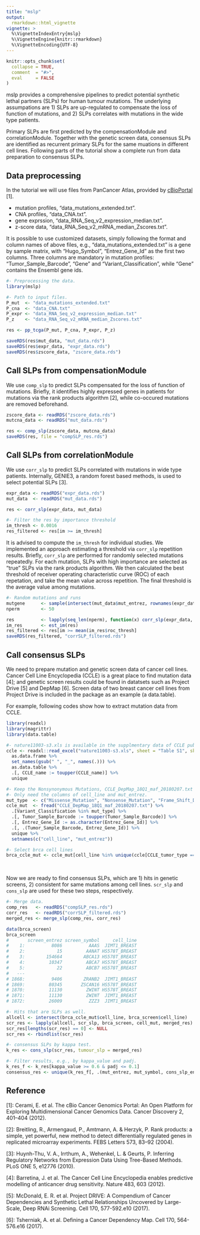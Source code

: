 ```yaml
---
title: "mslp"
output:
  rmarkdown::html_vignette
vignette: >
  %\VignetteIndexEntry{mslp}
  %\VignetteEngine{knitr::rmarkdown}
  %\VignetteEncoding{UTF-8}
---
```


```r
knitr::opts_chunk$set(
  collapse = TRUE,
  comment  = "#>",
  eval     = FALSE
)
```

mslp provides a comprehensive pipelines to predict potential synthetic lethal partners (SLPs) for human tumour mutations.
The underlying assumpations are 1) SLPs are up-regulated to compensate the loss of function of mutations,
and 2) SLPs correlates with mutations in the wide type patients.

Primary SLPs are first predicted by the compensationModule and correlationModule. Together with the genetic screen data,
consensus SLPs are identified as recurrent primary SLPs for the same muations in different cell lines.
Following parts of the tutorial show a complete run from data preparation to consensus SLPs.

## Data preprocessing
In the tutorial we will use files from PanCancer Atlas, provided by [cBioPortal](https://www.cbioportal.org/) [1].

- mutation profiles, "data_mutations_extended.txt".
- CNA profiles, "data_CNA.txt".
- gene exprssion, "data_RNA_Seq_v2_expression_median.txt".
- z-score data, "data_RNA_Seq_v2_mRNA_median_Zscores.txt".


It is possible to use customized datasets, simply following the
format and column names of above files, e.g., "data_mutations_extended.txt" is a gene by sample matrix, with "Hugo_Symbol", "Entrez_Gene_Id" as
the first two columns. Three columns are mandatory in mutation profiles: "Tumor_Sample_Barcode", "Gene" and "Variant_Classification",
while "Gene" contains the Ensembl gene ids.

```r
#- Preprocessing the data.
library(mslp)

#- Path to input files.
P_mut  <- "data_mutations_extended.txt"
P_cna  <- "data_CNA.txt"
P_expr <- "data_RNA_Seq_v2_expression_median.txt"
P_z    <- "data_RNA_Seq_v2_mRNA_median_Zscores.txt"

res <- pp_tcga(P_mut, P_cna, P_expr, P_z)

saveRDS(res$mut_data, "mut_data.rds")
saveRDS(res$expr_data, "expr_data.rds")
saveRDS(res$zscore_data, "zscore_data.rds")
```

## Call SLPs from compensationModule
We use `comp_slp` to predict SLPs compensated for the loss of function of mutations. Briefly, it identifies highly expressed genes in patients for mutations via the rank products algorithm [2], while co-occured mutations are removed beforehand.

```r
zscore_data <- readRDS("zscore_data.rds")
mutcna_data <- readRDS("mut_data.rds")

res <- comp_slp(zscore_data, mutcna_data)
saveRDS(res, file = "compSLP_res.rds")
```

## Call SLPs from correlationModule
We use `corr_slp` to predict SLPs correlated with mutations in wide type patients. Internally, GENIE3, a random forest based methods, is used to select potential SLPs [3].

```r
expr_data <- readRDS("expr_data.rds")
mut_data  <- readRDS("mut_data.rds")

res <- corr_slp(expr_data, mut_data)

#- Filter the res by importance threshold
im_thresh <- 0.0016
res_filtered <- res[im >= im_thresh]
```

It is advised to compute the `im_thresh` for individual studies. We implemented an approach estimating a threshold via  `corr_slp` repetition results.
Briefly, `corr_slp` are performed for randomly selected mutations repeatedly. For each mutation,
SLPs with high importance are selected as "true" SLPs via the rank products algorithm.
We then calculated the best threshold of receiver operating characteristic curve  (ROC) of each repetation,
and take the mean value across repetition. The final threshold is the average value among mutations.

```r
#- Random mutations and runs
mutgene      <- sample(intersect(mut_data$mut_entrez, rownames(expr_data)), 100)
nperm        <- 50

res          <- lapply(seq_len(nperm), function(x) corr_slp(expr_data, mut_data, mutgene = mutgene))
im_res       <- est_im(res)
res_filtered <- res[im >= mean(im_res$roc_thresh]
saveRDS(res_filtered, "corrSLP_filtered.rds")
```

## Call consensus SLPs
We need to prepare mutation and genetic screen data of cancer cell lines.
Cancer Cell Line Encyclopedia (CCLE) is a great place to find mutation data [4]; and genetic screen results could
be found in datatsets such as Project Drive [5] and DepMap [6].
Screen data of two breast cancer cell lines from Project Drive is included in the package as an example (a data.table).

For example, following codes show how to extract mutation data from CCLE.
```r
library(readxl)
library(magrittr)
library(data.table)

#- nature11003-s3.xls is available in the supplmentary data of CCLE publication.
ccle <- readxl::read_excel("nature11003-s3.xls", sheet = "Table S1", skip = 2) %>%
  as.data.frame %>%
  set_names(gsub(" ", "_", names(.))) %>%
  as.data.table %>%
  .[, CCLE_name := toupper(CCLE_name)] %>%
  unique

#- Keep the Nonsynonymous Mutations, CCLE_DepMap_18Q1_maf_20180207.txt could be downloaded in the CCLE website.
#- Only need the columns of cell_line and mut_entrez.
mut_type  <- c("Missense_Mutation", "Nonsense_Mutation", "Frame_Shift_Del", "Frame_Shift_Ins", "In_Frame_Del", "In_Frame_Ins", "Nonstop_Mutation")
ccle_mut  <- fread("CCLE_DepMap_18Q1_maf_20180207.txt") %>%
  .[Variant_Classification %in% mut_type] %>%
  .[, Tumor_Sample_Barcode := toupper(Tumor_Sample_Barcode)] %>%
  .[, Entrez_Gene_Id := as.character(Entrez_Gene_Id)] %>%
  .[, .(Tumor_Sample_Barcode, Entrez_Gene_Id)] %>%
  unique %>%
  setnames(c("cell_line", "mut_entrez"))

#- Select brca cell lines
brca_ccle_mut <- ccle_mut[cell_line %in% unique(ccle[CCLE_tumor_type == "breast"])]
```

<br />

Now we are ready to find consensus SLPs, which are 1) hits in genetic screens, 2) consistent for same mutations among cell lines.
`scr_slp` and `cons_slp` are used for these two steps, respectively.

```r
#- Merge data.
comp_res   <- readRDS("compSLP_res.rds")
corr_res   <- readRDS("corrSLP_filtered.rds")
merged_res <- merge_slp(comp_res, corr_res)

data(brca_screen)
brca_screen
#       screen_entrez screen_symbol     cell_line
#    1:          8086          AAAS  JIMT1_BREAST
#    2:            15         AANAT HS578T_BREAST
#    3:        154664        ABCA13 HS578T_BREAST
#    4:         10347         ABCA7 HS578T_BREAST
#    5:            22         ABCB7 HS578T_BREAST
#   ---
# 1868:          9406        ZRANB2  JIMT1_BREAST
# 1869:         80345       ZSCAN16 HS578T_BREAST
# 1870:         11130         ZWINT HS578T_BREAST
# 1871:         11130         ZWINT  JIMT1_BREAST
# 1872:         26009          ZZZ3  JIMT1_BREAST

#- Hits that are SLPs as well.
allcell <- intersect(brca_ccle_mut$cell_line, brca_screen$cell_line)
scr_res <- lapply(allcell, scr_slp, brca_screen, cell_mut, merged_res)
scr_res[lengths(scr_res) == 0] <- NULL
scr_res <- rbindlist(scr_res)

#- consensus SLPs by kappa test.
k_res <- cons_slp(scr_res, tumour_slp = merged_res)

#- Filter results, e.g., by kappa_value and padj.
k_res_f <- k_res[kappa_value >= 0.6 & padj <= 0.1]
consensus_res <- unique(k_res_f[, .(mut_entrez, mut_symbol, cons_slp_entrez, cons_slp_symbol)])
```

## Reference
[1]: Cerami, E. et al. The cBio Cancer Genomics Portal: An Open Platform for Exploring Multidimensional Cancer Genomics Data. Cancer Discovery 2, 401–404 (2012).

[2]: Breitling, R., Armengaud, P., Amtmann, A. & Herzyk, P. Rank products: a simple, yet powerful, new method to detect differentially regulated genes in replicated microarray experiments. FEBS Letters 573, 83–92 (2004).

[3]: Huynh-Thu, V. A., Irrthum, A., Wehenkel, L. & Geurts, P. Inferring Regulatory Networks from Expression Data Using Tree-Based Methods. PLoS ONE 5, e12776 (2010).

[4]: Barretina, J. et al. The Cancer Cell Line Encyclopedia enables predictive modelling of anticancer drug sensitivity. Nature 483, 603 (2012).

[5]: McDonald, E. R. et al. Project DRIVE: A Compendium of Cancer Dependencies and Synthetic Lethal Relationships Uncovered by Large-Scale, Deep RNAi Screening. Cell 170, 577-592.e10 (2017).

[6]: Tsherniak, A. et al. Defining a Cancer Dependency Map. Cell 170, 564-576.e16 (2017).

